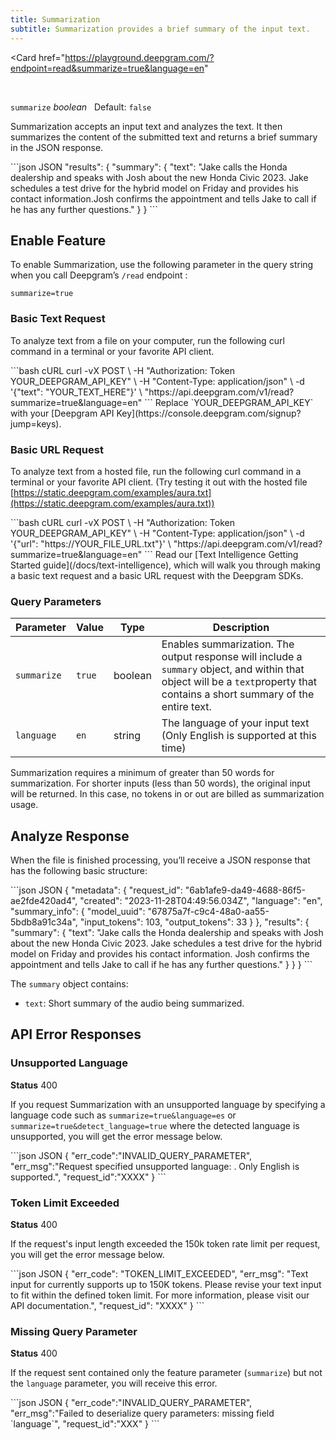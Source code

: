 ```yaml
---
title: Summarization
subtitle: Summarization provides a brief summary of the input text.
---
```


<Card
    href="https://playground.deepgram.com/?endpoint=read&summarize=true&language=en"
>
  <Markdown src="/snippets/playground-card.mdx" />
</Card>
<br/>

`summarize` *boolean*   Default: `false`

<div class="flex flex-row gap-2">
  <Markdown src="/snippets/read-batch-available.mdx" /> <Markdown src="/snippets/english.mdx" />
</div>

Summarization accepts an input text and analyzes the text. It then summarizes the content of the submitted text and returns a brief summary in the JSON response.

<CodeGroup>
  ```json JSON
   "results": {
      "summary": {
        "text": "Jake calls the Honda dealership and speaks with Josh about the new Honda Civic 2023. Jake schedules a test drive for the hybrid model on Friday and provides his contact information.Josh confirms the appointment and tells Jake to call if he has any further questions."
      }
    }
  ```
</CodeGroup>

## Enable Feature

To enable Summarization, use the following parameter in the query string when you call Deepgram’s `/read` endpoint :

`summarize=true`

### Basic Text Request

To analyze text from a file on your computer, run the following curl command in a terminal or your favorite API client.

<CodeGroup>
  ```bash cURL
   curl -vX POST \
  	-H "Authorization: Token YOUR_DEEPGRAM_API_KEY" \
  	-H "Content-Type: application/json" \
  	-d '{"text": "YOUR_TEXT_HERE"}' \
  	"https://api.deepgram.com/v1/read?summarize=true&language=en"
  ```
</CodeGroup>

<Warning>
  Replace `YOUR_DEEPGRAM_API_KEY` with your [Deepgram API Key](https://console.deepgram.com/signup?jump=keys).
</Warning>

### Basic URL Request

To analyze text from a hosted file, run the following curl command in a terminal or your favorite API client. (Try testing it out with the hosted file [https://static.deepgram.com/examples/aura.txt](https://static.deepgram.com/examples/aura.txt))

<CodeGroup>
  ```bash cURL
  curl -vX POST \
   -H "Authorization: Token YOUR_DEEPGRAM_API_KEY" \
   -H "Content-Type: application/json" \
   -d '{"url": "https://YOUR_FILE_URL.txt"}' \
   "https://api.deepgram.com/v1/read?summarize=true&language=en"
  ```
</CodeGroup>

<Info>
  Read our [Text Intelligence Getting Started guide](/docs/text-intelligence), which will walk you through making a basic text request and a basic URL request with the Deepgram SDKs.
</Info>

### Query Parameters

| Parameter   | Value  | Type    | Description                                                                                                                                                                   |
| ----------- | ------ | ------- | ----------------------------------------------------------------------------------------------------------------------------------------------------------------------------- |
| `summarize` | `true` | boolean | Enables summarization. The output response will include a `summary` object, and within that object will be a `text`property that contains a short summary of the entire text. |
| `language`  | `en`   | string  | The language of your input text (Only English is supported at this time)                                                                                                      |

<Info>
  Summarization requires a minimum of greater than 50 words for summarization. For shorter inputs (less than 50 words), the original input will be returned. In this case, no tokens in or out are billed as summarization usage.
</Info>

## Analyze Response

When the file is finished processing, you’ll receive a JSON response that has the following basic structure:

<CodeGroup>
  ```json JSON
  {
    "metadata": {
      "request_id": "6ab1afe9-da49-4688-86f5-ae2fde420ad4",
      "created": "2023-11-28T04:49:56.034Z",
      "language": "en",
      "summary_info": {
        "model_uuid": "67875a7f-c9c4-48a0-aa55-5bdb8a91c34a",
        "input_tokens": 103,
        "output_tokens": 33
      }
    },
    "results": {
      "summary": {
        "text": "Jake calls the Honda dealership and speaks with Josh about the new Honda Civic 2023. Jake schedules a test drive for the hybrid model on Friday and provides his contact information. Josh confirms the appointment and tells Jake to call if he has any further questions."
      }
    }
  }
  ```
</CodeGroup>

The `summary` object contains:

* `text`: Short summary of the audio being summarized.

## API Error Responses

### Unsupported Language

**Status** 400

If you request Summarization with an unsupported language by specifying a language code such as `summarize=true&language=es` or `summarize=true&detect_language=true` where the detected language is unsupported, you will get the error message below.

<CodeGroup>
  ```json JSON
  {
    "err_code":"INVALID_QUERY_PARAMETER",
    "err_msg":"Request specified unsupported language: <language_name>. Only English is supported.",
    "request_id":"XXXX"
  }
  ```
</CodeGroup>

### Token Limit Exceeded

**Status** 400

If the request's input length exceeded the 150k token rate limit per request, you will get the error message below.

<CodeGroup>
  ```json JSON
  {
    "err_code": "TOKEN_LIMIT_EXCEEDED",
    "err_msg": "Text input for <api_name> currently supports up to 150K tokens. Please revise your text input to fit within the defined token limit. For more information, please visit our API documentation.",
    "request_id": "XXXX"
  }
  ```
</CodeGroup>

### Missing Query Parameter

**Status** 400

If the request sent contained only the feature parameter (`summarize`) but not the `language` parameter, you will receive this error.

<CodeGroup>
  ```json JSON
  {
    "err_code":"INVALID_QUERY_PARAMETER",
    "err_msg":"Failed to deserialize query parameters: missing field `language`",
    "request_id":"XXX"
  }
  ```
</CodeGroup>
